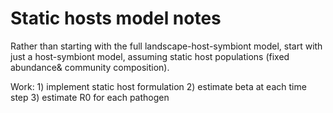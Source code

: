 Static hosts model notes
========================================================

Rather than starting with the full landscape-host-symbiont model, start with just a host-symbiont model, assuming static host populations (fixed abundance& community composition).

Work: 
1) implement static host formulation
2) estimate beta at each time step
3) estimate R0 for each pathogen
